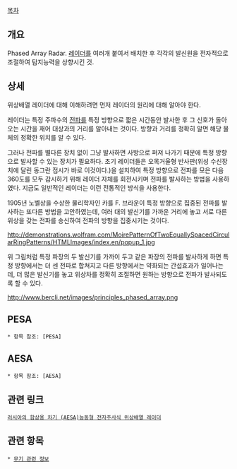 [[목차]]

== 개요 ==
Phased Array Radar. [[레이더]]를 여러개 붙여서 배치한 후 각각의 발신원을 전자적으로 조절하여 탐지능력을 상향시킨 것.

== 상세 ==
위상배열 레이더에 대해 이해하려면 먼저 레이더의 원리에 대해 알아야 한다.

레이더는 특정 주파수의 [[전파]]를 특정 방향으로 짧은 시간동안 발사한 후 그 신호가 돌아오는 시간을 재어 대상과의 거리를 알아내는 것이다. 방향과 거리를 정확히 알면 해당 물체의 정확한 위치를 알 수 있다.

그러나 전파를 별다른 장치 없이 그냥 발사하면 사방으로 퍼져 나가기 때문에 특정 방향으로 발사할 수 있는 장치가 필요하다. 초기 레이더들은 오목거울형 반사판(위성 수신장치에 달린 동그란 접시가 바로 이것이다.)을 설치하여 특정 방향으로 전파를 모은 다음 360도를 모두 감시하기 위해 레이더 자체를 회전시키며 전파를 발사하는 방법을 사용하였다. 지금도 일반적인 레이더는 이런 전통적인 방식을 사용한다.

1905년 노벨상을 수상한 물리학자인 카를 F. 브라운이 특정 방향으로 집중된 전파를 발사하는 또다른 방법을 고안하였는데, 여러 대의 발신기를 가까운 거리에 놓고 서로 다른 위상을 갖는 전파를 송신하여 전파의 방향을 집중시키는 것이다.

http://demonstrations.wolfram.com/MoirePatternOfTwoEquallySpacedCircularRingPatterns/HTMLImages/index.en/popup_1.jpg

위 그림처럼 특정 파장의 두 발신기를 가까이 두고 같은 파장의 전파를 발사하게 하면 특정 방향에서는 더 센 전파로 합쳐지고 다른 방향에서는 약화되는 간섭효과가 일어나는데, 더 많은 발신기를 놓고 위상차를 정확히 조절하면 원하는 방향으로 전파가 발사되도록 할 수 있다.

http://www.bercli.net/images/principles_phased_array.png

== PESA ==
 * 항목 참조: [PESA]

== AESA ==
 * 항목 참조: [AESA]

== 관련 링크 ==
 [http://bmpd.livejournal.com/71631.html 러시아의 함상용 차기 (AESA)능동형 전자주사식 위상배열 레이더]

== 관련 항목 ==
 * [[무기 관련 정보]]
